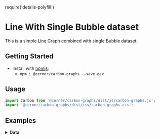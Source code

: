 require('details-polyfill')

# Line With Single Bubble dataset
This is a simple Line Graph combined with single Bubble dataset.

## Getting Started

- Install with [npmjs](https://www.npmjs.com):
  - `npm i @cerner/carbon-graphs --save-dev`

## Usage
```js
import Carbon from '@cerner/carbon-graphs/dist/js/carbon-graphs.js';
import '@cerner/carbon-graphs/dist/css/carbon-graphs.css';
```

## Examples
<CombinationGraph />

<details>
<summary style={{fontSize: 24 }}>
<b>Data</b>
</summary>

### Graph Config object
<GraphConfig />

### Data object
#### Bubble Dataset
<DataObject1 />

#### Line Dataset
<DataObject2 />
</details>
